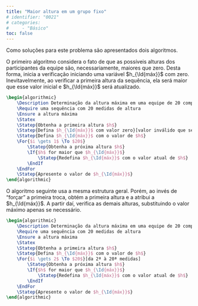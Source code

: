 ```yaml
---
title: "Maior altura em um grupo fixo"
# identifier: "0021"
# categories:
#     - "Básico"
toc: false
---
```


<!-- ::: {.exercicio .avalia-algoritmo} -->
Como soluções para este problema são apresentados dois algoritmos.

O primeiro algoritmo considera o fato de que as possíveis alturas dos participantes da equipe são, necessariamente, maiores que zero. Desta forma, inicia a verificação iniciando uma variável $h_{\Id{máx}}$ com zero. Inevitavelmente, ao verificar a primeira altura da sequência, ela será maior que esse valor inicial e $h_{\Id{máx}}$ será atualizado.

```latex {.pseudocode}
\begin{algorithmic}
    \Description Determinação da altura máxima em uma equipe de 20 competidores
    \Require uma sequência com 20 medidas de altura
    \Ensure a altura máxima 
    \Statex
    \Statep{Obtenha a primeira altura $h$}
    \Statep{Defina $h_{\Id{máx}}$ com valor zero}[valor inválido que será substituído]
    \Statep{Defina $h_{\Id{máx}}$ com o valor de $h$}
    \For{$i \gets 1$ \To $20$}
        \Statep{Obtenha a próxima altura $h$}
        \If{$h$ for maior que $h_{\Id{máx}}$}
            \Statep{Redefina $h_{\Id{máx}}$ com o valor atual de $h$}
        \EndIf
    \EndFor
    \Statep{Apresente o valor de $h_{\Id{máx}}$}
\end{algorithmic}
```

O algoritmo seguinte usa a mesma estrutura geral. Porém, ao invés de "forçar" a primeira troca, obtém a primeira altura e a atribui a $h_{\Id{máx}}$. A partir daí, verifica as demais alturas, substituindo o valor máximo apenas se necessário.

```latex {.pseudocode}
\begin{algorithmic}
    \Description Determinação da altura máxima em uma equipe de 20 competidores
    \Require uma sequência com 20 medidas de altura
    \Ensure a altura máxima 
    \Statex
    \Statep{Obtenha a primeira altura $h$}
    \Statep{Defina $h_{\Id{máx}}$ com o valor de $h$}
    \For{$i \gets 2$ \To $20$}[da 2ª à 20ª medidas]
        \Statep{Obtenha a próxima altura $h$}
        \If{$h$ for maior que $h_{\Id{máx}}$}
            \Statep{Redefina $h_{\Id{máx}}$ com o valor atual de $h$}
        \EndIf
    \EndFor
    \Statep{Apresente o valor de $h_{\Id{máx}}$}
\end{algorithmic}
```
<!-- ::: -->